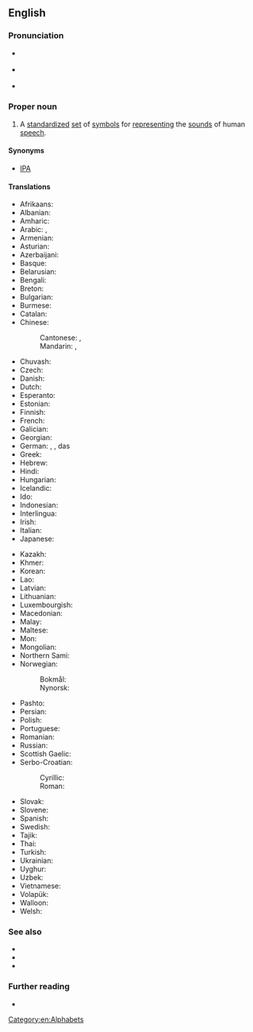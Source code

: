 ==English==
{{wikipedia}}

===Pronunciation===
* {{a|UK}} {{IPA|en|/ˌɪntəˈnæʃ(ə)nəl fəˈnɛtɪk ˈælfəˌbɛt/|[ˌɪntəˈnæʃ(ə)nəɫ fəˈnɛtɪk ˈæɫfəˌbɛt]}}
* {{a|US}} {{IPA|en|/ˌɪntɚˈnæʃ(ə)n(ə)l fəˈnɛɾɪk ˈælfəˌbɛt/|[ˌɪntɚˈnæʃ(ə)n(ə)ɫ fəˈnɛɾɪk ˈæɫfəˌbɛt]|[ˌɪɾ̃ɚ-]}}
* {{audio|en|en-us-InternationalPhoneticAlphabet.ogg|Audio (US)}}

===Proper noun===
{{en-proper noun|head=the [[international|International]] [[phonetic|Phonetic]] [[alphabet|Alphabet]]}}

# A [[standardize]]d [[set]] of [[symbol]]s for [[represent]]ing the [[sound]]s of human [[speech]].
#: {{ux|en|The '''International Phonetic Alphabet''' is commonly used in books about Shanghainese because none of the existing romanizations are very popular.}}

====Synonyms====
* [[IPA]]

====Translations====
{{trans-top|standardized symbols for speech}}
* Afrikaans: {{t+|af|Internasionale Fonetiese Alfabet}}
* Albanian: {{t|sq|Alfabeti Fonetik Ndërkombëtar}}
* Amharic: {{t-needed|am}}
* Arabic: {{t|ar|اَلْأَبْجَدِيَّة الصَّوْتِيَّة الدُّوَلِيَّة|f}}, {{t|ar|الْأَلِفْبَائِيَّة الصَّوْتِيَّة الدُّوَلِيَّة|f}}
* Armenian: {{t|hy|միջազգային հնչյունաբանական այբուբեն}}
* Asturian: {{t+|ast|Alfabetu Fonéticu Internacional|m}}
* Azerbaijani: {{t|az|beynəlxalq fonetika əlifbası}}
* Basque: {{t|eu|Nazioarteko Alfabeto Fonetikoa}}
* Belarusian: {{t|be|міжнаро́дны фанеты́чны алфаві́т|m|sc=Cyrl}}
* Bengali: {{t|bn|আন্তর্জাতিক ধ্বনিমূলক বর্ণমালা|tr=}}
* Breton: {{t|br|Lizherenneg fonetek etrebroadel|f}}
* Bulgarian: {{t|bg|междунаро́дна фонети́чна а́збука|f}}
* Burmese: {{t|my|နိုင်ငံတကာ သဒ္ဒဗေဒအက္ခရာ}}
* Catalan: {{t|ca|Alfabet Fonètic Internacional|m}}
* Chinese:
*: Cantonese: {{t|yue|國際音標|sc=Hani}}, {{t|yue|国际音标|tr=gwok3 zai3 jam1 biu1|sc=Hani}}
*: Mandarin: {{t+|cmn|國際音標|sc=Hani}}, {{t+|cmn|国际音标|tr=guójì yīnbiāo|sc=Hani}}
* Chuvash: {{t|cv|Тӗнче Фонетикӑллӑ Алфавичӗ|sc=Cyrl}}
* Czech: {{t+|cs|mezinárodní fonetická abeceda|f}}
* Danish: {{t|da|internationale fonetiske alfabet|n}}
* Dutch: {{t|nl|Internationaal Fonetisch Alfabet}}
* Esperanto: {{t|eo|Internacia Fonetika Alfabeto}}
* Estonian: {{t|et|rahvusvaheline foneetiline tähestik}}
* Finnish: {{t|fi|kansainvälinen foneettinen aakkosto}}
* French: {{t+|fr|alphabet phonétique international|m}}
* Galician: {{t+|gl|Alfabeto Fonético Internacional|m}}
* Georgian: {{t|ka|საერთაშორისო ფონეტიკური ანბანი}}
* German: {{t+|de|Lautschrift|f}}, {{t+|de|Internationales Phonetisches Alphabet|n}}, das {{t+|de|Internationale Phonetische Alphabet|n}}
* Greek: {{t+|el|Διεθνές Φωνητικό Αλφάβητο|n}}
* Hebrew: {{t|he|אלפבית פונטי בינלאומי|f}}
* Hindi: {{t|hi|अन्तर्राष्ट्रीय ध्वन्यात्मक लिपि|f}}
* Hungarian: {{t|hu|nemzetközi fonetikai ábécé}}
* Icelandic: {{t|is|alþjóðlega hljóðstafrófið|n}}
* Ido: {{t|io|Internaciona fonetik alfabeto}}
* Indonesian: {{t|id|Alfabet Fonetis Internasional}}
* Interlingua: {{t|ia|Alphabeto Phonetic International}}
* Irish: {{t|ga|Aibítir Idirnáisiúnta Foghraíochta|f|alt=An Aibítir Idirnáisiúnta Foghraíochta}}
* Italian: {{t|it|Alfabeto Fonetico Internazionale|m}}
* Japanese: {{t|ja|国際音声記号|tr=こくさいおんせいきごう, Kokusai Onsei Kigō}}
{{trans-mid}}
* Kazakh: {{t|kk|Халықаралық фонетикалық әліпби|sc=Cyrl}}
* Khmer: {{t|km|អក្សរក្រមសព្ទអន្តរជាតិ|tr=ak sor krom sab on tak rak jeat|sc=Khmr}}
* Korean: {{t+|ko|국제 음성 기호(國際音聲記號)}}
* Lao: {{t|lo|ສັດທະອັກສອນສາກົນ}}
* Latvian: {{t|lv|starptautiskais fonētiskais alfabēts}}
* Lithuanian: {{t+|lt|tarptautinė fonetinė abėcėlė|f}}
* Luxembourgish: {{t|lb|Internationaalt Phonetescht Alphabet|n}}
* Macedonian: {{t|mk|меѓуна́родна фо́нетска а́збука|f}}
* Malay: {{t|ms|Abjad Fonetik Antarabangsa}}
* Maltese: {{t+|mt|Alfabett Fonetiku Internazzjonali|m}}
* Mon: {{t+|mnw|ဂကောံအက္ခရ်ဗွဟ်ရမျာင်}}
* Mongolian: {{t|mn|олон улсын авиа зүйн цагаан толгой}}
* Northern Sami: {{t|se|riikkaidgaskasaš fonetihkalaš transkriberenvuogádat}}
* Norwegian:
*: Bokmål: {{t|nb|det internasjonale fonetiske alfabetet|n}}
*: Nynorsk: {{t|nn|det internasjonale fonetiske alfabetet|n}}
* Pashto: {{t|ps|نړيواله غږيزه ابېڅې|tr=naṛəywāla ğaǵiza abetse|sc=ps-Arab}}
* Persian: {{t|fa|الفبای آوانگاری بین‌المللی|sc=fa-Arab}}
* Polish: {{t|pl|międzynarodowy alfabet fonetyczny|m}}
* Portuguese: {{t|pt|alfabeto fonético internacional|m}}
* Romanian: {{t|ro|Alfabetul Fonetic Internațional|n}}
* Russian: {{t|ru|междунаро́дный фонети́ческий алфави́т|m}}
* Scottish Gaelic: {{t|gd|Aibidil Fhogharach Eadar-Nàiseanta|f}}
* Serbo-Croatian:
*: Cyrillic: {{t|sh|међународна фонетска абецеда|f}}
*: Roman: {{t|sh|međunarodna fonetska abeceda|f}}
* Slovak: {{t|sk|medzinárodná fonetická abeceda|f}}
* Slovene: {{t|sl|mednarodna fonetična abeceda|f}}
* Spanish: {{t+|es|Alfabeto Fonético Internacional|m}}
* Swedish: {{t|sv|internationella fonetiska alfabetet}}
* Tajik: {{t|tg|Алифбои Фонетикии Байналхалқӣ|sc=Cyrl}}
* Thai: {{t+|th|สัทอักษรสากล}}
* Turkish: {{t|tr|Uluslararası Fonetik Alfabesi}}
* Ukrainian: {{t+|uk|міжнаро́дний фонети́чний алфаві́т|m}}
* Uyghur: {{t|ug|خەلقئارالىق فونېتىك ئېلىپبە}}
* Uzbek: {{t|uz|xalqaro fonetik alifbo}}
* Vietnamese: {{t|vi|bảng mẫu tự phiên âm quốc tế}}
* Volapük: {{t+|vo|Lafab Fonetik Bevünetik}}
* Walloon: {{t|wa|alfabet fonetike eternåcionå}}
* Welsh: {{t|cy|Gwyddor Seinegol Ryngwladol|f}}
{{trans-bottom}}

===See also===
* {{l|en|Wiktionary:International Phonetic Alphabet|Appendix: International Phonetic Alphabet}}
* {{l|en|Wiktionary:Pronunciation|Appendix: Pronunciation Key}}
* {{l|en|Wiktionary:IPA pronunciation key|Appendix: IPA examples}}

===Further reading===
* {{pedia}}

[[Category:en:Alphabets]]